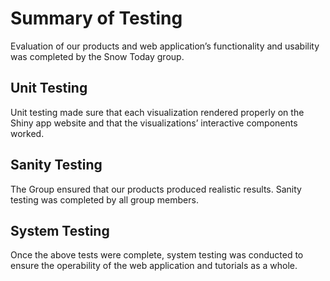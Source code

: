 # Summary of Testing {#testing}

Evaluation of our products and web application’s functionality and usability was completed by the Snow Today group. 

## Unit Testing

Unit testing made sure that each visualization rendered properly on the Shiny app website and that the visualizations’ interactive components worked. 

## Sanity Testing

The Group ensured that our products produced realistic results. Sanity testing was completed by all group members. 

## System Testing

Once the above tests were complete, system testing was conducted to ensure the operability of the web application and tutorials as a whole. 